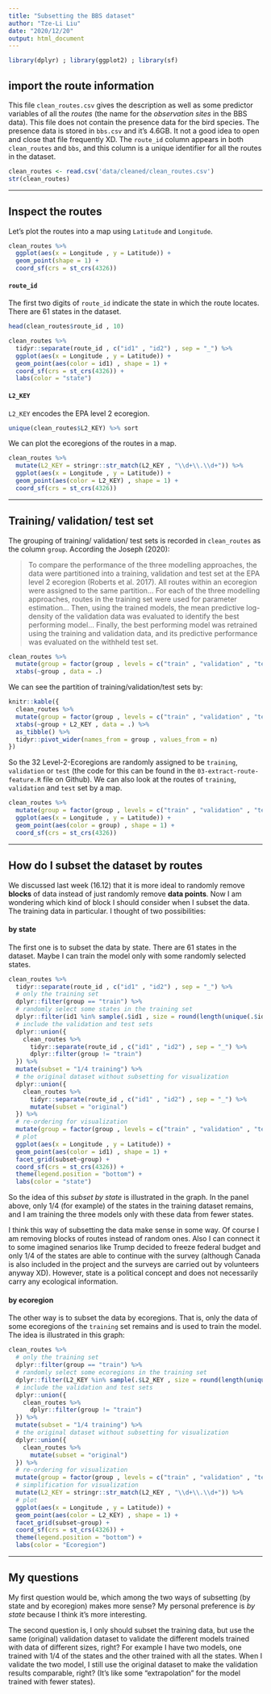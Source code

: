 ```yaml
---
title: "Subsetting the BBS dataset"
author: "Tze-Li Liu"
date: "2020/12/20"
output: html_document
---
```

```R
library(dplyr) ; library(ggplot2) ; library(sf)
```

## import the route information 

This file `clean_routes.csv` gives the description as well as some predictor variables of all the *routes* (the name for the *observation sites* in the BBS data). This file does not contain the presence data for the bird species. The presence data is stored in `bbs.csv` and it's 4.6GB. It not a good idea to open and close that file frequently XD. The  `route_id` column appears in both `clean_routes` and `bbs`, and this column is a unique identifier for all the routes in the dataset. 

```R
clean_routes <- read.csv('data/cleaned/clean_routes.csv')
str(clean_routes)
```

***

## Inspect the routes 

Let's plot the routes into a map using `Latitude` and `Longitude`. 

```R
clean_routes %>% 
  ggplot(aes(x = Longitude , y = Latitude)) +
  geom_point(shape = 1) +
  coord_sf(crs = st_crs(4326))
```

#### `route_id`

The first two digits of `route_id` indicate the state in which the route locates. There are 61 states in the dataset. 

```R
head(clean_routes$route_id , 10)
```

```R
clean_routes %>% 
  tidyr::separate(route_id , c("id1" , "id2") , sep = "_") %>% 
  ggplot(aes(x = Longitude , y = Latitude)) +
  geom_point(aes(color = id1) , shape = 1) +
  coord_sf(crs = st_crs(4326)) +
  labs(color = "state")
```

#### `L2_KEY`

`L2_KEY` encodes the EPA level 2 ecoregion. 

```R
unique(clean_routes$L2_KEY) %>% sort
```

We can plot the ecoregions of the routes in a map. 

```R
clean_routes %>% 
  mutate(L2_KEY = stringr::str_match(L2_KEY , "\\d+\\.\\d+")) %>% 
  ggplot(aes(x = Longitude , y = Latitude)) +
  geom_point(aes(color = L2_KEY) , shape = 1) +
  coord_sf(crs = st_crs(4326))
```

***

## Training/ validation/ test set 

The grouping of training/ validation/ test sets is recorded in `clean_routes` as the column `group`. According the Joseph (2020):  

> To compare the performance of the three modelling approaches, the data were partitioned into a training, validation and test set at the EPA level 2 ecoregion (Roberts et al. 2017). All routes within an ecoregion were assigned to the same partition... For each of the three modelling approaches, routes in the training set were used for parameter estimation... Then, using the trained models, the mean predictive log-density of the validation data was evaluated to identify the best performing model... Finally, the best performing model was retrained using the training and validation data, and its predictive performance was evaluated on the withheld test set. 

```R
clean_routes %>% 
  mutate(group = factor(group , levels = c("train" , "validation" , "test"))) %>% 
  xtabs(~group , data = .)
```

We can see the partition of training/validation/test sets by: 

```R
knitr::kable({
  clean_routes %>% 
  mutate(group = factor(group , levels = c("train" , "validation" , "test"))) %>% 
  xtabs(~group + L2_KEY , data = .) %>% 
  as_tibble() %>% 
  tidyr::pivot_wider(names_from = group , values_from = n)
})
```

So the 32 Level-2-Ecoregions are randomly assigned to be `training`, `validation` or `test` (the code for this can be found in the `03-extract-route-feature.R` file on Github). We can also look at the routes of `training`, `validation` and `test` set by a map. 

```R
clean_routes %>% 
  mutate(group = factor(group , levels = c("train" , "validation" , "test"))) %>% 
  ggplot(aes(x = Longitude , y = Latitude)) +
  geom_point(aes(color = group) , shape = 1) +
  coord_sf(crs = st_crs(4326))
```

***

## How do I subset the dataset by routes

We discussed last week (16.12) that it is more ideal to randomly remove **blocks** of data instead of just randomly remove **data points**. Now I am wondering which kind of block I should consider when I subset the data. The training data in particular. I thought of two possibilities: 

#### by state

The first one is to subset the data by state. There are 61 states in the dataset. Maybe I can train the model only with some randomly selected states. 

```R
clean_routes %>% 
  tidyr::separate(route_id , c("id1" , "id2") , sep = "_") %>% 
  # only the training set
  dplyr::filter(group == "train") %>% 
  # randomly select some states in the training set
  dplyr::filter(id1 %in% sample(.$id1 , size = round(length(unique(.$id1)) * 1/4) , replace = FALSE )) %>% 
  # include the validation and test sets
  dplyr::union({
    clean_routes %>% 
      tidyr::separate(route_id , c("id1" , "id2") , sep = "_") %>% 
      dplyr::filter(group != "train")
  }) %>% 
  mutate(subset = "1/4 training") %>% 
  # the original dataset without subsetting for visualization
  dplyr::union({
    clean_routes %>% 
      tidyr::separate(route_id , c("id1" , "id2") , sep = "_") %>% 
      mutate(subset = "original")
  }) %>% 
  # re-ordering for visualization
  mutate(group = factor(group , levels = c("train" , "validation" , "test"))) %>% 
  # plot
  ggplot(aes(x = Longitude , y = Latitude)) +
  geom_point(aes(color = id1) , shape = 1) +
  facet_grid(subset~group) +
  coord_sf(crs = st_crs(4326)) +
  theme(legend.position = "bottom") +
  labs(color = "state")
```

So the idea of this *subset by state* is illustrated in the graph. In the panel above, only 1/4 (for example) of the states in the training dataset remains, and I am training the three models only with these data from fewer states. 

I think this way of subsetting the data make sense in some way. Of course I am removing blocks of routes instead of random ones. Also I can connect it to some imagined senarios like Trump decided to freeze federal budget and only 1/4 of the states are able to continue with the survey (although Canada is also included in the project and the surveys are carried out by volunteers anyway XD). However, state is a political concept and does not necessarily carry any ecological information. 

#### by ecoregion

The other way is to subset the data by ecoregions. That is, only the data of some ecoregions of the `training ` set remains and is used to train the model. The idea is illustrated in this graph: 

```R
clean_routes %>% 
  # only the training set
  dplyr::filter(group == "train") %>% 
  # randomly select some ecoregions in the training set
  dplyr::filter(L2_KEY %in% sample(.$L2_KEY , size = round(length(unique(.$L2_KEY)) * 1/4) , replace = FALSE )) %>% 
  # include the validation and test sets
  dplyr::union({
    clean_routes %>% 
      dplyr::filter(group != "train")
  }) %>% 
  mutate(subset = "1/4 training") %>% 
  # the original dataset without subsetting for visualization
  dplyr::union({
    clean_routes %>% 
      mutate(subset = "original")
  }) %>% 
  # re-ordering for visualization
  mutate(group = factor(group , levels = c("train" , "validation" , "test"))) %>% 
  # simplification for visualization
  mutate(L2_KEY = stringr::str_match(L2_KEY , "\\d+\\.\\d+")) %>% 
  # plot
  ggplot(aes(x = Longitude , y = Latitude)) +
  geom_point(aes(color = L2_KEY) , shape = 1) +
  facet_grid(subset~group) +
  coord_sf(crs = st_crs(4326)) +
  theme(legend.position = "bottom") +
  labs(color = "Ecoregion")
```

***

## My questions

My first question would be, which among the two ways of subsetting (by state and by ecoregion) makes more sense? My personal preference is *by state* because I think it's more interesting.  

The second question is, I only should subset the training data, but use the same (original) validation dataset to validate the different models trained with data of different sizes, right? For example I have two models, one trained with 1/4 of the states and the other trained with all the states. When I validate the two model, I still use the original dataset to make the validation results comparable, right? (It's like some "extrapolation" for the model trained with fewer states).   



